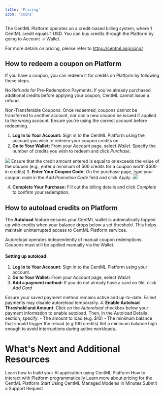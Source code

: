 ```yaml
---
title: 'Pricing'
icon: 'coins'
---
```

The CentML Platform operates on a credit-based billing system, where 1 CentML credit equals 1 USD. You can buy credits through the Platform by going to Account -> Wallet.

For more details on pricing, please refer to https://centml.ai/pricing/

## How to redeem a coupon on Platform

If you have a coupon, you can redeem it for credits on Platform by following these steps.

<Note>
No Refunds for Pre-Redemption Payments: If you've already purchased additional credits before applying your coupon, CentML cannot issue a refund.

Non-Transferable Coupons: Once redeemed, coupons cannot be transferred to another account, nor can a new coupon be issued if applied to the wrong account. Ensure you're using the correct account before redeeming.
</Note>

1. <b>Log In to Your Account:</b> Sign in to the CentML Platform using the account you wish to redeem your coupon credits on.
2. <b>Go to Your Wallet:</b> From your <i>Account</i> page, select <i>Wallet</i>. Specify the number of credits you wish to redeem and click <i>Purchase</i>.
<Frame>
    <img src="/images/wallet.png" style={{ borderRadius: '0.5rem' }} />
</Frame>

<Tip>
Ensure that the credit amount entered is equal to or exceeds the value of the coupon (e.g., enter a minimum of 500 credits for a coupon worth $500 in credits)
</Tip>
3. <b>Enter Your Coupon Code:</b> On the purchase page, type your coupon code in the <i>Add Promotion Code</i> field and click <i>Apply</i>.
<Frame>
    <img src="/images/coupon.png" style={{ borderRadius: '0.5rem' }} />
</Frame>

4. <b>Complete Your Purchase:</b> Fill out the billing details and click <i>Complete</i> to confirm your redemption.

## How to autoload credits on Platform

The <b>Autoload</b> feature ensures your CentML wallet is automatically topped up with credits when your balance drops below a set threshold. This helps maintain uninterrupted access to CentML Platform services.

<Note>
Autoreload operates independently of manual coupon redemptions. Coupons must still be applied manually via the Wallet.
</Note>

#### Setting up autoload

1. <b>Log In to Your Account:</b> Sign in to the CentML Platform using your account.
2. <b>Go to Your Wallet:</b> From your <i>Account</i> page, select <i>Wallet</i>.
3. <b>Add a payment method:</b>  If you do not already have a card on file, click <i>Add Card</i>
<Tip>
Ensure your saved payment method remains active and up-to-date. Failed payments may disable autoreload temporarily.
</Tip>
4. <b>Enable Autoload Threshold and Amount</b>: Click on the <i>Autoreload</i> checkbox below your payment information to enable autoload. Then, in the Autoload Details section, specify:
    - The amount to load (e.g. $10)
    - The minimum balance that should trigger the reload (e.g 100 credits)
    <Tip>Set a minimum balance high enough to avoid interruptions during active workloads.</Tip>



# What's Next and Additional Resources

  <CardGroup cols={2}>
  <Card
    title="Our Services"
    icon="box-open-full"
    href="/apps/llm"
  >
    Learn how to build your AI application using CentML Platform
  </Card>
  <Card
    title="Clients"
    icon="terminal"
    href="/clients/setup"
  >
    How to interact with Platform programmatically
  </Card>
  <Card
    title="Resouces and Pricing"
    icon="coins"
    href="/resources/pricing"
  >
    Learn more about pricing for the CentML Platform
  </Card>
  <Card
    title="Resouces and Pricing"
    icon="cloud-binary"
    href="/home/quickstart"
  >
    Start Using CentML Managed Modeles in Minutes

 </Card>
  <Card
    title="Create an Account"
    icon="headset"
    href="/resources/account_creation"
  >
    Submit a Support Request
 </Card>

</CardGroup>  


